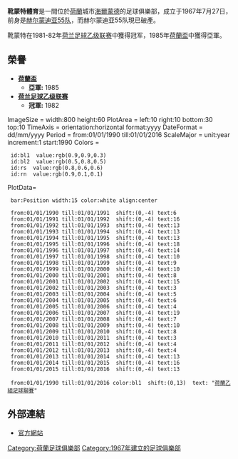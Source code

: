 {{NoteTA|G1=足球|G2=荷蘭足球聯賽
|T=zh-hk:靴蒙特體育; zh-tw:海爾蒙德體育;
|1=zh-hans:荷兰足球乙级联赛; zh-hant:荷蘭乙組足球聯賽;
|2=zh-hk:靴蒙特; zh-tw:海爾蒙德;
}}
{{Infobox football club
| clubname   = 靴蒙特
| fullname   = Helmond Sport
| founded    = {{Start date and age|1967|7|27}}
| nickname   = 
| ground     = Stadion De Braak
| capacity   = 4,100人
| league     = [[荷蘭乙組足球聯賽|荷蘭乙組足球聯賽]]
| season     = 2021–22
| position   = 荷乙，第 20 位
| pattern_la1=_helmondsport1415h
| pattern_la2=
| pattern_b2 = 
| pattern_ra2=
| leftarm1 = e42c2a
| leftarm2=347235
| body1 = FFFFFF
| body2 = 347235
| rightarm1 = e42c2a
| rightarm2 = 347235
| shorts1 = 000000
| shorts2 = ffffff
| socks1=e42c2a
| socks2=ffffff
| pattern_b1=_helmondsport1415h
}}

'''靴蒙特體育'''是一間位於[[荷蘭|荷蘭]]城市[[海爾蒙德|海爾蒙德]]的足球俱樂部，成立于1967年7月27日，前身是[[赫尔蒙迪亚55队|赫尔蒙迪亚55队]]，而赫尔蒙迪亚55队現已破產。

靴蒙特在1981-82年[[荷兰足球乙级联赛|荷兰足球乙级联赛]]中獲得冠军，1985年[[荷蘭盃|荷蘭盃]]中獲得亞軍。

==榮譽==
* '''[[荷蘭盃|荷蘭盃]]'''
** '''亞軍:''' 1985
* '''[[荷兰足球乙级联赛|荷兰足球乙级联赛]]'''
** '''冠軍:''' 1982

<timeline>
ImageSize = width:800 height:60
PlotArea  = left:10 right:10 bottom:30 top:10
TimeAxis = orientation:horizontal format:yyyy
DateFormat = dd/mm/yyyy
Period     = from:01/01/1990 till:01/01/2016
ScaleMajor = unit:year increment:1 start:1990
Colors =
  id:bl1  value:rgb(0.9,0.9,0.3)
  id:bl2  value:rgb(0.5,0.8,0.5)
  id:rs  value:rgb(0.8,0.6,0.6)
  id:rn  value:rgb(0.9,0.1,0.1)

PlotData= 
  bar:Position width:15 color:white align:center

  from:01/01/1990 till:01/01/1991  shift:(0,-4) text:6
  from:01/01/1991 till:01/01/1992  shift:(0,-4) text:16
  from:01/01/1992 till:01/01/1993  shift:(0,-4) text:13
  from:01/01/1993 till:01/01/1994  shift:(0,-4) text:13
  from:01/01/1994 till:01/01/1995  shift:(0,-4) text:13
  from:01/01/1995 till:01/01/1996  shift:(0,-4) text:18
  from:01/01/1996 till:01/01/1997  shift:(0,-4) text:14
  from:01/01/1997 till:01/01/1998  shift:(0,-4) text:10
  from:01/01/1998 till:01/01/1999  shift:(0,-4) text:9
  from:01/01/1999 till:01/01/2000  shift:(0,-4) text:10
  from:01/01/2000 till:01/01/2001  shift:(0,-4) text:8
  from:01/01/2001 till:01/01/2002  shift:(0,-4) text:15
  from:01/01/2002 till:01/01/2003  shift:(0,-4) text:3
  from:01/01/2003 till:01/01/2004  shift:(0,-4) text:5
  from:01/01/2004 till:01/01/2005  shift:(0,-4) text:6
  from:01/01/2005 till:01/01/2006  shift:(0,-4) text:4
  from:01/01/2006 till:01/01/2007  shift:(0,-4) text:19
  from:01/01/2007 till:01/01/2008  shift:(0,-4) text:7
  from:01/01/2008 till:01/01/2009  shift:(0,-4) text:10
  from:01/01/2009 till:01/01/2010  shift:(0,-4) text:8
  from:01/01/2010 till:01/01/2011  shift:(0,-4) text:3
  from:01/01/2011 till:01/01/2012  shift:(0,-4) text:4
  from:01/01/2012 till:01/01/2013  shift:(0,-4) text:4
  from:01/01/2013 till:01/01/2014  shift:(0,-4) text:13
  from:01/01/2014 till:01/01/2015  shift:(0,-4) text:16
  from:01/01/2015 till:01/01/2016  shift:(0,-4) text:13

  from:01/01/1990 till:01/01/2016 color:bl1  shift:(0,13)  text: "[[荷蘭乙組足球聯賽|荷蘭乙組足球聯賽]]"

</timeline>

== 外部連結 ==
* {{nl}}[http://www.helmondsport.nl/ 官方網站] {{Wayback|url=http://www.helmondsport.nl/ |date=20210302082357 }}

{{足球小作品}}
{{DEFAULTSORT:H}}
[[Category:荷蘭足球俱樂部|Category:荷蘭足球俱樂部]]
[[Category:1967年建立的足球俱樂部|Category:1967年建立的足球俱樂部]]